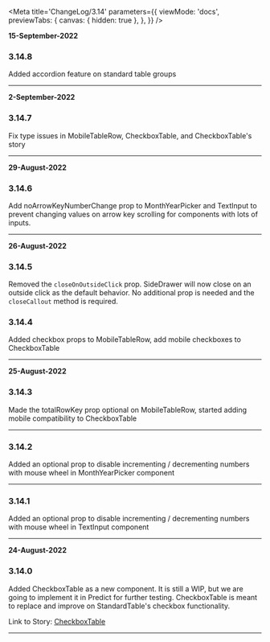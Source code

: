 <!--ATTENTION -->
<!--When updating this file, please add the newest comments at the top of the file so they are displayed first -->
<!--Changes should include any functional changes made to the component and how that affects the component/function usage -->
<!--or changes made to the Types (and what effect that will have for the component/function) -->


<Meta
  title='ChangeLog/3.14'
  parameters={{
    viewMode: 'docs',
    previewTabs: {
      canvas: { hidden: true },
    },
  }}
/>

<!-- INSERT NEW UPDATE HERE -->
<!-- Include date, version & the change and it's functional effects -->

**15-September-2022**

### 3.14.8

Added accordion feature on standard table groups

---

**2-September-2022**

### 3.14.7

Fix type issues in MobileTableRow, CheckboxTable, and CheckboxTable's story

---

**29-August-2022**

### 3.14.6

Add noArrowKeyNumberChange prop to MonthYearPicker and TextInput to prevent
changing values on arrow key scrolling for components with lots of inputs.

---

**26-August-2022**

### 3.14.5

Removed the `closeOnOutsideClick` prop. SideDrawer will now close on an outside
click as the default behavior. No additional prop is needed and the `closeCallout`
method is required.

### 3.14.4

Added checkbox props to MobileTableRow, add mobile checkboxes to CheckboxTable

---

**25-August-2022**

### 3.14.3

Made the totalRowKey prop optional on MobileTableRow, started
adding mobile compatibility to CheckboxTable

---

### 3.14.2

Added an optional prop to disable incrementing / decrementing numbers with mouse
wheel in MonthYearPicker component

---

### 3.14.1

Added an optional prop to disable incrementing / decrementing numbers with mouse
wheel in TextInput component

---

**24-August-2022**

### 3.14.0

Added CheckboxTable as a new component. It is still a WIP, but we are going to
implement it in Predict for further testing. CheckboxTable is meant to replace
and improve on StandardTable's checkbox functionality.

Link to Story: [CheckboxTable](/story/wip-checkboxtable--default)

---
